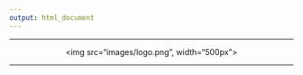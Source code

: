 ```yaml
---
output: html_document
---
```



---
 

<center><img src="images/logo.png", width="500px"></center>


---

